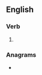 ==English==

===Verb===
{{head|en|verb form}}

# {{present participle of|inure|lang=en|nocat=1}}

===Anagrams===
* {{anagrams|en|a=giinnru|ruining|urginin|urining}}